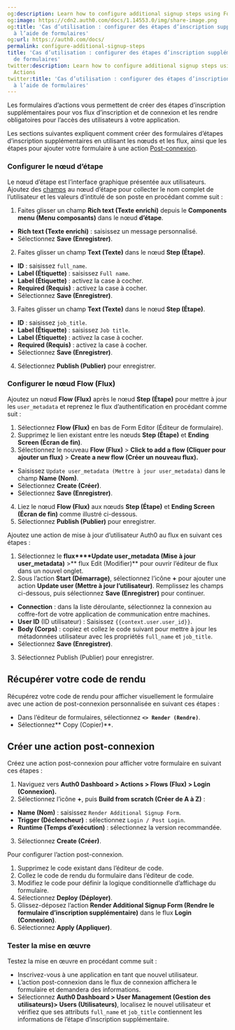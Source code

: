 ```yaml
---
og:description: Learn how to configure additional signup steps using Forms for Actions
og:image: https://cdn2.auth0.com/docs/1.14553.0/img/share-image.png
og:title: 'Cas d’utilisation : configurer des étapes d’inscription supplémentaire
  à l’aide de formulaires'
og:url: https://auth0.com/docs/
permalink: configure-additional-signup-steps
title: 'Cas d’utilisation : configurer des étapes d’inscription supplémentaire à l’aide
  de formulaires'
twitter:description: Learn how to configure additional signup steps using Forms for
  Actions
twitter:title: 'Cas d’utilisation : configurer des étapes d’inscription supplémentaire
  à l’aide de formulaires'
---
```


Les formulaires d’actions vous permettent de créer des étapes d’inscription supplémentaires pour vos flux d’inscription et de connexion et les rendre obligatoires pour l’accès des utilisateurs à votre application.

Les sections suivantes expliquent comment créer des formulaires d’étapes d’inscription supplémentaires en utilisant les nœuds et les flux, ainsi que les étapes pour ajouter votre formulaire à une action [Post-connexion](/signup-and-login-triggers/login-trigger).


### Configurer le nœud d’étape

Le nœud d’étape est l’interface graphique présentée aux utilisateurs. Ajoutez des [champs](/nodes-and-components) au nœud d’étape pour collecter le nom complet de l’utilisateur et les valeurs d’intitulé de son poste en procédant comme suit :

1. Faites glisser un champ **Rich text (Texte enrichi)** depuis le **Components menu (Menu composants)** dans le nœud **d’étape**.

* **Rich text (Texte enrichi)** : saisissez un message personnalisé.
* Sélectionnez **Save (Enregistrer)**.
2. Faites glisser un champ **Text (Texte)** dans le nœud **Step (Étape)**.

* **ID** : saisissez `full_name`.
* **Label (Étiquette)** : saisissez `Full name`.
* **Label (Étiquette)** : activez la case à cocher.
* **Required (Requis)** : activez la case à cocher.
* Sélectionnez **Save (Enregistrer)**.
3. Faites glisser un champ **Text (Texte)** dans le nœud **Step (Étape)**.

* **ID** : saisissez `job_title`.
* **Label (Étiquette)** : saisissez `Job title`.
* **Label (Étiquette)** : activez la case à cocher.
* **Required (Requis)** : activez la case à cocher.
* Sélectionnez **Save (Enregistrer)**.
4. Sélectionnez **Publish (Publier)** pour enregistrer.

### **Configurer le nœud Flow (Flux)**

Ajoutez un nœud **Flow (Flux)** après le nœud **Step (Étape)** pour mettre à jour les `user_metadata` et reprenez le flux d’authentification en procédant comme suit :

1. Sélectionnez **Flow (Flux)** en bas de Form Editor (Éditeur de formulaire).
2. Supprimez le lien existant entre les nœuds **Step (Étape)** et **Ending Screen (Écran de fin)**.
3. Sélectionnez le nouveau **Flow (Flux)** > **Click to add a flow (Cliquer pour ajouter un flux)** > **Create a new flow (Créer un nouveau flux).**

* Saisissez `Update user_metadata (Mettre à jour user_metadata)` dans le champ **Name (Nom)**.
* Sélectionnez **Create (Créer)**.
* Sélectionnez **Save (Enregistrer)**.
4. Liez le nœud **Flow (Flux)** aux nœuds **Step (Étape)** et **Ending Screen (Écran de fin)** comme illustré ci-dessous.
5. Sélectionnez **Publish (Publier)** pour enregistrer.

Ajoutez une action de mise à jour d’utilisateur Auth0 au flux en suivant ces étapes :

1. Sélectionnez le **flux****Update user_metadata (Mise à jour user_metadata)** >** flux Edit (Modifier)** pour ouvrir l’éditeur de flux dans un nouvel onglet.
2. Sous l’action **Start (Démarrage)**, sélectionnez l’icône **+** pour ajouter une action **Update user (Mettre à jour l’utilisateur)**. Remplissez les champs ci-dessous, puis sélectionnez **Save (Enregistrer)** pour continuer.

* **Connection** : dans la liste déroulante, sélectionnez la connexion au coffre-fort de votre application de communication entre machines.
* **User ID** (ID utilisateur) : Saisissez `{{context.user.user_id}}`.
* **Body (Corps)** : copiez et collez le code suivant pour mettre à jour les métadonnées utilisateur avec les propriétés `full_name` et `job_title`.
* Sélectionnez **Save (Enregistrer)**.
3. Sélectionnez Publish (Publier) pour enregistrer.

## Récupérer votre code de rendu

Récupérez votre code de rendu pour afficher visuellement le formulaire avec une action de post-connexion personnalisée en suivant ces étapes :

* Dans l’éditeur de formulaires, sélectionnez **`<> Render (Rendre)`**.
* Sélectionnez** Copy (Copier)**.

## Créer une action post-connexion

Créez une action post-connexion pour afficher votre formulaire en suivant ces étapes :

1. Naviguez vers **Auth0 Dashboard > Actions > Flows (Flux) > Login (Connexion).**
2. Sélectionnez l’icône **+**, puis **Build from scratch (Créer de A à Z)** :

* **Name (Nom)** : saisissez `Render Additional Signup Form`.
* **Trigger (Déclencheur)** : sélectionnez `Login / Post Login`.
* **Runtime (Temps d’exécution)** : sélectionnez la version recommandée.
3. Sélectionnez **Create (Créer)**.

Pour configurer l’action post-connexion.

1. Supprimez le code existant dans l’éditeur de code.
2. Collez le code de rendu du formulaire dans l’éditeur de code.
3. Modifiez le code pour définir la logique conditionnelle d’affichage du formulaire.
4. Sélectionnez **Deploy (Déployer)**.
5. Glissez-déposez l’action **Render Additional Signup Form (Rendre le formulaire d’inscription supplémentaire)** dans le flux **Login (Connexion)**.
6. Sélectionnez **Apply (Appliquer)**.

### **Tester la mise en œuvre**

Testez la mise en œuvre en procédant comme suit :

* Inscrivez-vous à une application en tant que nouvel utilisateur.
* L’action post-connexion dans le flux de connexion affichera le formulaire et demandera des informations.
* Sélectionnez **Auth0 Dashboard > User Management (Gestion des utilisateurs)> Users (Utilisateurs)**, localisez le nouvel utilisateur et vérifiez que ses attributs `full_name` et `job_title` contiennent les informations de l’étape d’inscription supplémentaire.